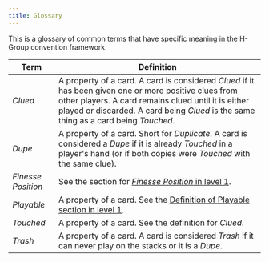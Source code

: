```yaml
---
title: Glossary
---
```


This is a glossary of common terms that have specific meaning in the H-Group convention framework.

| Term               | Definition                                                                                                                                                                                                                                            |
| ------------------ | ----------------------------------------------------------------------------------------------------------------------------------------------------------------------------------------------------------------------------------------------------- |
| _Clued_            | A property of a card. A card is considered _Clued_ if it has been given one or more positive clues from other players. A card remains clued until it is either played or discarded. A card being _Clued_ is the same thing as a card being _Touched_. |
| _Dupe_             | A property of a card. Short for _Duplicate_. A card is considered a _Dupe_ if it is already _Touched_ in a player's hand (or if both copies were _Touched_ with the same clue).                                                                       |
| _Finesse Position_ | See the section for [_Finesse Position_ in level 1](level-1.mdx#finesse-position).                                                                                                                                                                    |
| _Playable_         | A property of a card. See the [Definition of Playable section in level 1](level-1.mdx#the-definition-of-playable).                                                                                                                                    |
| _Touched_          | A property of a card. See the definition for _Clued_.                                                                                                                                                                                                 |
| _Trash_            | A property of a card. A card is considered _Trash_ if it can never play on the stacks or it is a _Dupe_.                                                                                                                                              |
